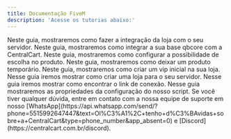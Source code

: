 ```yaml
---
title: Documentação FiveM
description: 'Acesse os tutorias abaixo:'
---
```


<Card title="Como instalar o script do Fivem" icon="square-1" href="/fivem/instalacao" color="#25d366"> 
  Neste guia, mostraremos como fazer a integração da loja com o seu servidor.
</Card>

<Card title="Como configurar QBCore em sua loja" icon="square-2" href="/fivem/qbcore" color="#25d366"> 
  Neste guia, mostraremos como integrar a sua base qbcore com a CentralCart.
</Card>

<Card title="Como adicionar escolha de veículos/itens no produto" icon="square-3" href="/fivem/adicionar-escolhas" color="#25d366"> 
  Neste guia, mostraremos como configurar a possibilidade de escolha no produto.
</Card>

<Card title="Como deixar um produto temporário" icon="square-4" href="/general/produto-temporario" color="#25d366"> 
  Neste guia, mostraremos como deixar um produto temporário.
</Card>

<Card title="Como criar um vip inicial" icon="square-5" href="/general/vip-inicial" color="#25d366"> 
  Neste guia, mostraremos como criar um vip inicial na sua loja.
</Card>

<Card title="Como criar uma loja para seu servidor de Fivem" icon="square-6" href="/fivem/como-criar-loja" color="#25d366"> 
  Nesse guia iremos mostrar como criar uma loja para o seu servidor.
</Card>

<Card title="Como configurar o widget de conexão" icon="square-7" href="/fivem/widget-de-conexao" color="#25d366"> 
  Nesse guia iremos mostrar como encontrar o link de conexão.
</Card>

<Card title="Como funciona a configuração do script da Central" icon="square-8" href="/general/config-cfx" color="#25d366"> 
  Nesse guia mostraremos as propriedades da configuração do nosso script.
</Card>

<Check>
Se você tiver qualquer dúvida, entre em contato com a nossa equipe de suporte
em nosso [WhatsApp](https://api.whatsapp.com/send/?phone=5515992647447&text=Ol%C3%A1%2C+tenho+d%C3%BAvidas+sobre+a+CentralCart&type=phone_number&app_absent=0) 
e [Discord](https://centralcart.com.br/discord).
</Check>

